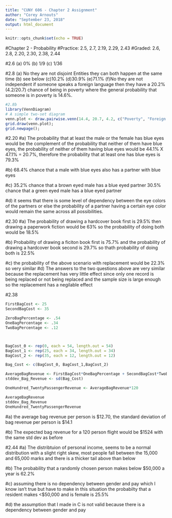 ---
title: "CUNY 606 - Chapter 2 Assignment"
author: "Corey Arnouts"
date: "September 23, 2018"
output: html_document
---

```{r setup, include=FALSE}
knitr::opts_chunk$set(echo = TRUE)
```

#Chapter 2 - Probability 
#Practice: 2.5, 2.7, 2.19, 2.29, 2.43
#Graded: 2.6, 2.8, 2.20, 2.30, 2.38, 2.44

#2.6
(a) 0%
(b) 1/9
(c) 1/36

#2.8
(a) No they are not disjoint Entities they can both happen at the same time 
(b) see below
(c)10.2%
(d)30.9%
(e)71.1%
(f)No they are not independent if someone speaks a foreign language then they have a 20.2% (4.2/20.7) chance of being in poverty where the general probability that someone is in poverty is 14.6%.

```{r}
#2.8b
library(VennDiagram)
# A simple two-set diagram
venn.plot <- draw.pairwise.venn(14.4, 20.7, 4.2, c("Poverty", "Foreign Lang."));
grid.draw(venn.plot);
grid.newpage();

```

#2.20
#a)
The probability that at least the male or the female has blue eyes would be the complement of the probability that neither of them have blue eyes, the probability of neither of them having blue eyes would be 44.1% X 47.1% = 20.7%, therefore the probability that at least one has blue eyes is 79.3%

#b)
68.4% chance that a male with blue eyes also has a partner with blue eyes

#c)
35.2% chance that a brown eyed male has a blue eyed partner 
30.5% chance that a green eyed male has a blue eyed partner

#d)
it seems that there is some level of dependency between the eye colors of the partners or else the probability of a partner having a certain eye color would remain the same across all possibilities. 

#2.30
#a) 
The probability of drawing a hardcover book first is 29.5% then drawing a paperwork fiction would be 63% so the probability of doing both would be 18.5%

#b)
Probability of drawing a ficiton book first is 75.7% and the probability of drawing a hardcover book second is 29.7% so thath probability of doing both is 22.5%

#c)
the probability of the above scenario with replacement would be 22.3% so very similar
#d)
The answers to the two questions above are very similar because the replacement has very little effect since only one record is being replaced or not being replaced and the sample size is large enough so the replacement has a negilable effect

#2.38
```{r}
FirstBagCost <- 25
SecondBagCost <- 35

ZeroBagPercentage <- .54
OneBagPercentage <- .34
TwoBagPercentage <- .12



BagCost_0 <- rep(0, each = 54, length.out = 54)
BagCost_1 <- rep(25, each = 34, length.out = 34)
BagCost_2 <- rep(35, each = 12, length.out = 12)

Bag_Cost <- c(BagCost_0, BagCost_1,BagCost_2)

AverageBagRevenue <- FirstBagCost*OneBagPercentage + SecondBagCost*TwoBagPercentage
stddev_Bag_Revenue <- sd(Bag_Cost)

OneHundred_TwentyPassengerRevenue <- AverageBagRevenue*120

AverageBagRevenue
stddev_Bag_Revenue
OneHundred_TwentyPassengerRevenue
```
#a) 
the average bag revenue per person is $12.70, the standard deviation of bag revenue per person is $14.1

#b)
The expected bag revenue for a 120 person flight would be $1524 with the same std dev as before


#2.44
#a)
The distribtuion of personal income, seems to be a normal distribution with a slight right skew, most people fall between the 15,000 and 65,000 marks and there is a thicker tail above than below 

#b)
The probability that a randomly chosen person makes below $50,000 a year is 62.2%

#c)
assuming there is no dependency between gender and pay which I know isn't true but have to make in this situation the probabilty that a resident makes <$50,000 and is female is 25.5%

#d)
the assumption that I made in C is not valid because there is a dependency between gender and pay


